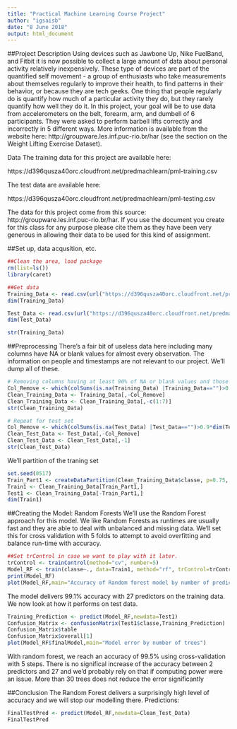 ---
title: "Practical Machine Learning Course Project"
author: "igsaisb"
date: "8 June 2018"
output: html_document
---
##Project Description
Using devices such as Jawbone Up, Nike FuelBand, and Fitbit it is now possible to collect a large amount of data about personal activity relatively inexpensively. These type of devices are part of the quantified self movement - a group of enthusiasts who take measurements about themselves regularly to improve their health, to find patterns in their behavior, or because they are tech geeks. One thing that people regularly do is quantify how much of a particular activity they do, but they rarely quantify how well they do it. In this project, your goal will be to use data from accelerometers on the belt, forearm, arm, and dumbell of 6 participants. They were asked to perform barbell lifts correctly and incorrectly in 5 different ways. More information is available from the website here: http://groupware.les.inf.puc-rio.br/har (see the section on the Weight Lifting Exercise Dataset).

Data
The training data for this project are available here:

https://d396qusza40orc.cloudfront.net/predmachlearn/pml-training.csv

The test data are available here:

https://d396qusza40orc.cloudfront.net/predmachlearn/pml-testing.csv

The data for this project come from this source: http://groupware.les.inf.puc-rio.br/har. If you use the document you create for this class for any purpose please cite them as they have been very generous in allowing their data to be used for this kind of assignment.

##Set up, data acqusition, etc. 
```{r}
##Clean the area, load package
rm(list=ls())
library(caret)

##Get data
Training_Data <- read.csv(url("https://d396qusza40orc.cloudfront.net/predmachlearn/pml-training.csv"),header=TRUE)
dim(Training_Data)

Test_Data <- read.csv(url("https://d396qusza40orc.cloudfront.net/predmachlearn/pml-testing.csv"),header=TRUE)
dim(Test_Data)

str(Training_Data)
```

##Preprocessing
There's a fair bit of useless data here including many columns have NA or blank values for almost every observation. The information on people and timestamps are not relevant to our project. We'll dump all of these.

```{r}
# Removing columns having at least 90% of NA or blank values and those of no relevance
Col_Remove <- which(colSums(is.na(Training_Data) |Training_Data=="")>0.9*dim(Training_Data)[1]) 
Clean_Training_Data <- Training_Data[,-Col_Remove]
Clean_Training_Data <- Clean_Training_Data[,-c(1:7)]
str(Clean_Training_Data)

# Repeat for test set
Col_Remove <- which(colSums(is.na(Test_Data) |Test_Data=="")>0.9*dim(Test_Data)[1]) 
Clean_Test_Data <- Test_Data[,-Col_Remove]
Clean_Test_Data <- Clean_Test_Data[,-1]
str(Clean_Test_Data)

```
We'll partition of the traning set 
```{r}

set.seed(0517)
Train_Part1 <- createDataPartition(Clean_Training_Data$classe, p=0.75, list=FALSE)
Train1 <- Clean_Training_Data[Train_Part1,]
Test1 <- Clean_Training_Data[-Train_Part1,]
dim(Train1)
```

##Creating the Model: Random Forests
We'll use the Random Forest approach for this model. We like Random Forests as runtimes are usually fast and they are able to deal with unbalanced and missing data. We'll set this for cross validation with 5 folds to attempt to avoid overfitting and balance run-time with accuracy.
```{r}
##Set trControl in case we want to play with it later.
trControl <- trainControl(method="cv", number=5)
Model_RF <- train(classe~., data=Train1, method="rf", trControl=trControl, verbose=FALSE)
print(Model_RF)
plot(Model_RF,main="Accuracy of Random forest model by number of predictors")
```
The model delivers 99.1% accuracy with 27 predictors on the training data. We now look at how it performs on test data. 
```{r}
Training_Prediction <- predict(Model_RF,newdata=Test1)
Confusion_Matrix <- confusionMatrix(Test1$classe,Training_Prediction)
Confusion_Matrix$table
Confusion_Matrix$overall[1]
plot(Model_RF$finalModel,main="Model error by number of trees")
```
With random forest, we reach an accuracy of 99.5% using cross-validation with 5 steps. There is no significal increase of the accuracy between 2 predictors and 27 and we'd probably rely on that if computing power were an issue. More than 30 trees does not reduce the error significantly

##Conclusion
The Random Forest delivers a surprisingly high level of accuracy and we will stop our modelling there. Predictions:
```{r}
FinalTestPred <- predict(Model_RF,newdata=Clean_Test_Data)
FinalTestPred
```




